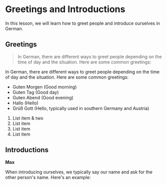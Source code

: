 # Greetings and Introductions

In this lesson, we will learn how to greet people and introduce ourselves in German.

## Greetings

> In German, there are different ways to greet people depending on the time of day and the situation. Here are some common greetings:

In German, there are different ways to greet people depending on the time of day and the situation. Here are some common greetings:

- Guten Morgen (Good morning)
- Guten Tag (Good day)
- Guten Abend (Good evening)
- Hallo (Hello)
- Grüß Gott (Hello, typically used in southern Germany and Austria)

1. List item & two
2. List item
3. List item
4. List item

## Introductions
**Max**

When introducing ourselves, we typically say our name and ask for the other person's name. Here's an example:
